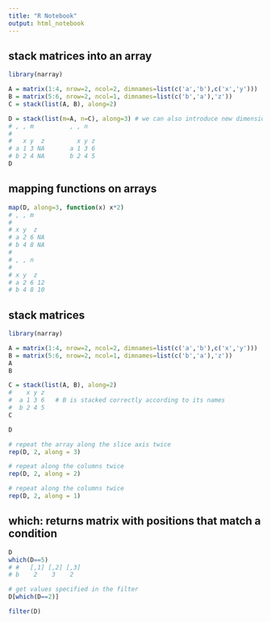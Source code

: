 ```yaml
---
title: "R Notebook"
output: html_notebook
---
```




## stack matrices into an array
```r
library(narray)

A = matrix(1:4, nrow=2, ncol=2, dimnames=list(c('a','b'),c('x','y')))
B = matrix(5:6, nrow=2, ncol=1, dimnames=list(c('b','a'),'z'))
C = stack(list(A, B), along=2)

D = stack(list(m=A, n=C), along=3) # we can also introduce new dimensions
# , , m          , , n
#
#   x y  z         x y z
# a 1 3 NA       a 1 3 6
# b 2 4 NA       b 2 4 5
D
```

## mapping functions on arrays

```r
map(D, along=3, function(x) x*2) 
# , , m
# 
# x y  z
# a 2 6 NA
# b 4 8 NA
# 
# , , n
# 
# x y  z
# a 2 6 12
# b 4 8 10
```



## stack matrices

```r
library(narray)

A = matrix(1:4, nrow=2, ncol=2, dimnames=list(c('a','b'),c('x','y')))
B = matrix(5:6, nrow=2, ncol=1, dimnames=list(c('b','a'),'z'))
A
B

C = stack(list(A, B), along=2)
#    x y z
#  a 1 3 6   # B is stacked correctly according to its names
#  b 2 4 5
C
```


```r
D
```

```r
# repeat the array along the slice axis twice
rep(D, 2, along = 3)
```

```r
# repeat along the columns twice
rep(D, 2, along = 2)
```

```r
# repeat along the columns twice
rep(D, 2, along = 1)
```


## which: returns matrix with positions that match a condition
```r
D
which(D==5)
# #   [,1] [,2] [,3]
# b    2    3    2
```


```r
# get values specified in the filter
D[which(D==2)]
```

```r
filter(D)
```


